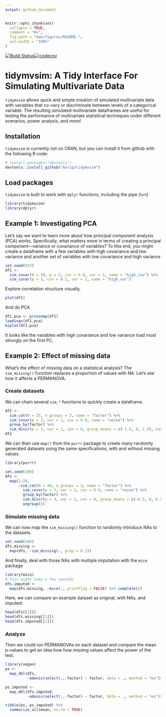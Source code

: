 ```yaml
---
output: github_document
---
```


<!-- README.md is generated from README.Rmd. Please edit that file -->

```r
knitr::opts_chunk$set(
  collapse = TRUE,
  comment = "#>",
  fig.path = "man/figures/README-",
  out.width = "100%"
)
```
[![Build Status](https://travis-ci.org/Aariq/tidymvsim.svg?branch=master)](https://travis-ci.org/Aariq/tidymvsim)[![codecov](https://codecov.io/gh/Aariq/tidymvsim/branch/master/graph/badge.svg)](https://codecov.io/gh/Aariq/tidymvsim)

# tidymvsim: A Tidy Interface For Simulating Multivariate Data

`tidymvsim` allows quick and simple creation of simulated multivariate data with variables that co-vary or discriminate between levels of a categorical variable.  The resulting simulated multivariate dataframes are useful for testing the performance of multivariate statistical techniques under different scenarios, power analysis, and more!

## Installation

`tidymvsim` is currently not on CRAN, but you can install it from github with the following R code:

``` r
# install.packages("devtools")
devtools::install_github("Aariq/tidymvsim")
```

## Load packages

`tidymvsim` is built to work with `dplyr` functions, including the pipe (` %>% `)

```r
library(tidymvsim)
library(dplyr)
```

## Example 1: Investigating PCA

Let's say we want to learn more about how principal component analysis (PCA) works.  Specifically, what matters more in terms of creating a principal component---variance or covariance of variables? To this end, you might create a dataframe with a few variables with high covariance and low variance and another set of variables with low covariance and high variance

```R
set.seed(925)
df1 <- 
  sim_covar(N = 20, p = 3, cov = 0.9, var = 1, name = "high_cov") %>%
  sim_covar(p = 3, cov = 0.1, var = 2, name = "high_var") 
```

Explore correlation structure visually.

```r
plot(df1)
```

And do PCA

```r
df1.pca <- princomp(df1)
loadings(df1.pca)
biplot(df1.pca)
```

It looks like the variables with high covariance and low variance load most strongly on the first PC.

## Example 2: Effect of missing data

What's the effect of missing data on a statistical analysis? The `sim_missing()` function replaces a proportion of values with NA.  Let's see how it affects a PERMANOVA.

### Create datasets

We can chain several `sim_*` functions to quickly create a dataframe.

```r
df2 <- 
  sim_cat(N = 25, n_groups = 3, name = "factor") %>% 
  sim_covar(p = 3, var = 1, cov = 0.0, name = "noise") %>% 
  group_by(factor) %>% 
  sim_discr(p = 3, var = 1, cov = 0, group_means = c(-1.5, 0, 1.5), name  = "signal")
df2
```

We can then use `map()` from the `purrr` package to create many randomly generated datasets using the same specifications, with and without missing values.

```r
library(purrr)
```

```r
set.seed(100)
dfs <-
  map(1:20, 
      ~sim_cat(N = 40, n_groups = 3, name = "factor") %>% 
        sim_covar(p = 3, var = 1, cov = 0.0, name = "noise") %>% 
        group_by(factor) %>% 
        sim_discr(p = 3, var = 1, cov = 0, group_means = c(-0.5, 0, 0.5), name  = "signal") %>% 
        ungroup())
```

### Simulate missing data

We can now map the `sim_missing()` function to randomly introduce NAs to the datasets.

```r
set.seed(100)
dfs.missing <-
  map(dfs, ~sim_missing(., prop = 0.2))
```

And finally, deal with those NAs with multiple imputation with the `mice` package

```r
library(mice)
# this might take a few seconds
dfs.imputed <-
  map(dfs.missing, ~mice(., printFlag = FALSE) %>% complete())
```

Here, we can compare an example dataset as original, with NAs, and imputed:

```r
head(dfs[[1]])
head(dfs.missing[[1]])
head(dfs.imputed[[1]])
```

### Analyze

Then we could run PERMANOVAs on each dataset and compare the mean p-values to get an idea how how missing values affect the power of the test.

```r
library(vegan)
ps <- 
  map_dbl(dfs,
          ~adonis(select(.,-factor) ~ factor, data = ., method = "eu")$aov.tab$`Pr(>F)`[1])

ps.imputed <- 
  map_dbl(dfs.imputed,
          ~adonis(select(.,-factor) ~ factor, data = ., method = "eu")$aov.tab$`Pr(>F)`[1])

tibble(ps, ps.imputed) %>% 
  summarize_all(mean, na.rm = TRUE)
```

